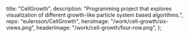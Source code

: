   title: "CellGrowth",
  description:
    "Programming project that explores visualization of different growth-like particle system based algorithms.",
  repo: "eulersson/CellGrowth",
  heroImage: "/work/cell-growth/six-views.png",
  headerImage: "/work/cell-growth/four-row.png",
};
